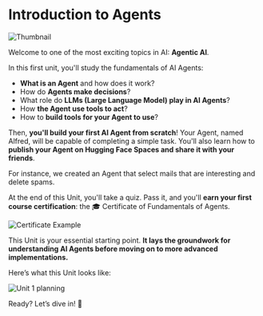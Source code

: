 # Introduction to Agents

<img src="https://huggingface.co/datasets/agents-course/course-images/resolve/main/en/unit1/thumbnail.jpg" alt="Thumbnail"/>

Welcome to one of the most exciting topics in AI: **Agentic AI**.

In this first unit, you'll study the fundamentals of AI Agents:

- **What is an Agent** and how does it work?
- How do **Agents make decisions**?
- What role do **LLMs (Large Language Model) play in AI Agents**?
- How **the Agent use tools to act**?
- How to **build tools for your Agent to use**?

Then, **you'll build your first AI Agent from scratch**! Your Agent, named Alfred, will be capable of completing a simple task. You'll also learn how to **publish your Agent on Hugging Face Spaces and share it with your friends**.

For instance, we created an Agent that select mails that are interesting and delete spams.

<!-- Todo: Add space -->

At the end of this Unit, you'll take a quiz. Pass it, and you'll **earn your first course certification**: the 🎓 Certificate of Fundamentals of Agents.

<img src="https://huggingface.co/datasets/agents-course/course-images/resolve/main/en/unit1/certificate-example.jpg" alt="Certificate Example"/>

This Unit is your essential starting point. **It lays the groundwork for understanding AI Agents before moving on to more advanced implementations.**

Here’s what this Unit looks like:

<img src="https://huggingface.co/datasets/agents-course/course-images/resolve/main/en/unit1/unit1-whiteboard-start.jpg" alt="Unit 1 planning"/>

Ready? Let’s dive in! 🚀